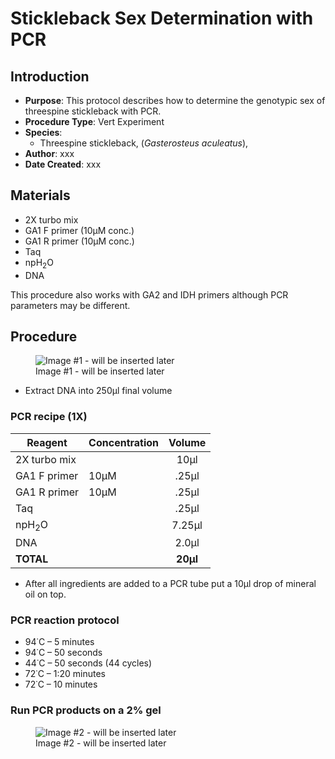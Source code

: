 # Stickleback Sex Determination with PCR {#sec-vert_exp-SB_sex_PCR}

## Introduction

-   **Purpose**: This protocol describes how to determine the genotypic sex of threespine stickleback with PCR.
-   **Procedure Type**: Vert Experiment
-   **Species**:
    -   Threespine stickleback, (*Gasterosteus aculeatus*),
-   **Author**: xxx
-   **Date Created**: xxx

## Materials

-   2X turbo mix
-   GA1 F primer (10µM conc.)
-   GA1 R primer (10µM conc.)
-   Taq
-   npH~2~O
-   DNA

::: {.callout-notes title="NOTES"}
This procedure also works with GA2 and IDH primers although PCR parameters may be different.
:::

## Procedure

![Image #1 - will be inserted later](./images/sd_image1.png)

-   Extract DNA into 250µl final volume

### PCR recipe (1X)

| Reagent      | Concentration |  Volume  |
|--------------|---------------|:--------:|
| 2X turbo mix |               |   10µl   |
| GA1 F primer | 10µM          |  .25µl   |
| GA1 R primer | 10µM          |  .25µl   |
| Taq          |               |  .25µl   |
| npH~2~O      |               |  7.25µl  |
| DNA          |               |  2.0µl   |
| **TOTAL**    |               | **20µl** |

-   After all ingredients are added to a PCR tube put a 10µl drop of mineral oil on top.

### PCR reaction protocol

-   94˙C -- 5 minutes
-   94˙C -- 50 seconds
-   44˙C -- 50 seconds (44 cycles)
-   72˙C -- 1:20 minutes
-   72˙C -- 10 minutes

### Run PCR products on a 2% gel

![Image #2 - will be inserted later](./images/sd_image2.png)
